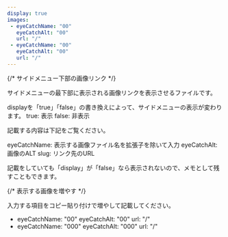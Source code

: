 ```yaml
---
display: true
images:
 - eyeCatchName: "00"
   eyeCatchAlt: "00"
   url: "/"
 - eyeCatchName: "00"
   eyeCatchAlt: "00"
   url: "/"
---
```



{/* サイドメニュー下部の画像リンク */}

サイドメニューの最下部に表示される画像リンクを表示させるファイルです。

displayを「true」「false」の書き換えによって、サイドメニューの表示が変わります。
true: 表示
false: 非表示

記載する内容は下記をご覧ください。

eyeCatchName: 表示する画像ファイル名を拡張子を除いて入力
eyeCatchAlt: 画像のALT
slug: リンク先のURL

記載をしていても「display」が「false」なら表示されないので、メモとして残すこともできます。

{/* 表示する画像を増やす */}

入力する項目をコピー貼り付けで増やして記載してください。

- eyeCatchName: "00"
  eyeCatchAlt: "00"
  url: "/"
- eyeCatchName: "000"
  eyeCatchAlt: "000"
  url: "/"